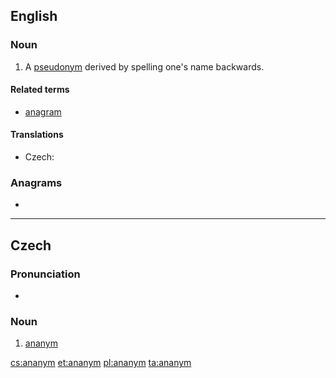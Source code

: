 ==English==

===Noun===
{{en-noun}}

# {{lb|en|obsolete}} A [[pseudonym]] derived by spelling one's name backwards.

====Related terms====
* [[anagram]]

====Translations====
{{trans-top|pseudonyme derived by spelling one's name backwards}}
* Czech: {{t+|cs|ananym|m}}
{{trans-bottom}}

===Anagrams===
* {{l|en|many an}}

----

==Czech==

===Pronunciation===
* {{IPA|/ananɪm/|lang=cs}}

===Noun===
{{cs-noun|g=m}}

# [[#English|ananym]]

[[cs:ananym]]
[[et:ananym]]
[[pl:ananym]]
[[ta:ananym]]